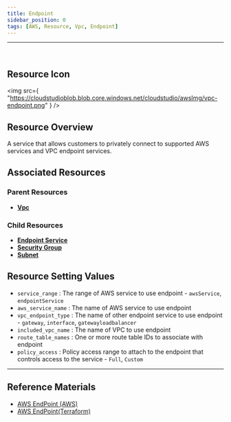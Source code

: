 ```yaml
---
title: Endpoint
sidebar_position: 0
tags: [AWS, Resource, Vpc, Endpoint]
---
```


<hr />
<br />

## Resource Icon

<img
    src={
        "https://cloudstudioblob.blob.core.windows.net/cloudstudio/awsImg/vpc-endpoint.png"
    }
/>

## Resource Overview

A service that allows customers to privately connect to supported AWS services and VPC endpoint services.

## Associated Resources

### Parent Resources

-   [**Vpc**](https://docs.cstudio.app/docs/resource/aws/Vpc/Vpc)

### Child Resources

-   [**Endpoint Service**](https://docs.cstudio.app/docs/resource/aws/Vpc/EndpointService)
-   [**Security Group**](https://docs.cstudio.app/docs/resource/aws/Vpc/SecurityGroup)
-   [**Subnet**](https://docs.cstudio.app/docs/resource/aws/Vpc/Subnet)

## Resource Setting Values

-   `service_range` : The range of AWS service to use endpoint - `awsService`, `endpointService`
-   `aws_service_name` : The name of AWS service to use endpoint
-   `vpc_endpoint_type` : The name of other endpoint service to use endpoint - `gateway`, `interface`, `gatewayloadbalancer`
-   `included_vpc_name` : The name of VPC to use endpoint
-   `route_table_names` : One or more route table IDs to associate with endpoint
-   `policy_access` : Policy access range to attach to the endpoint that controls access to the service - `Full`, `Custom`

---

## Reference Materials

-   [AWS EndPoint (AWS)](https://docs.aws.amazon.com/whitepapers/latest/aws-privatelink/what-are-vpc-endpoints.html)
-   [AWS EndPoint(Terraform)](https://registry.terraform.io/providers/hashicorp/aws/latest/docs/resources/vpc_endpoint)
